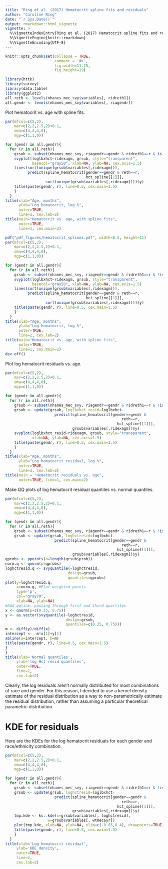---
title: "Ring et al. (2017) Hematocrit spline fits and residuals"
author: "Caroline Ring"
date: "`r Sys.Date()`"
output: rmarkdown::html_vignette
vignette: >
  %\VignetteIndexEntry{Ring et al. (2017) Hematocrit spline fits and residuals}
  %\VignetteEngine{knitr::rmarkdown}
  %\VignetteEncoding{UTF-8}
---

```{r, include=FALSE}
knitr::opts_chunk$set(collapse = TRUE, 
                      comment = '#>', 
                      fig.width=11.25, 
                      fig.height=19)
```

```{r, eval = FALSE}
library(httk)
library(survey)
library(data.table)
library(ggplot2)
all.reth <- levels(nhanes_mec_svy$variables[, ridreth1])
all.gendr <- levels(nhanes_mec_svy$variables[, riagendr])
```

Plot hematocrit vs. age with spline fits.
```{r hematocrit_spline, eval=FALSE}
par(mfcol=c(5,2),
    mar=c(2,2,2.5,2)+0.1,
    oma=c(4,4,4,0),
    mgp=c(1,1,0))

for (gendr in all.gendr){
  for (r in all.reth){
    grsub <- subset(nhanes_mec_svy, riagendr==gendr & ridreth1==r & is.finite(loglbxhct))
    svyplot(loglbxhct~ridexagm, grsub, style="transparent", 
            basecol="gray50", xlab=NA, ylab=NA, cex.axis=1.5)
    lines(sort(unique(grsub$variables[,ridexagm])), 
          predict(spline_hematocrit[gender==gendr & reth==r,
                                    hct_spline[[1]]],
                  sort(unique(grsub$variables[,ridexagm])))$y)
    title(paste(gendr, r), line=0.5, cex.main=1.5)
    }
  }
title(xlab="Age, months",
      ylab="Log hematocrit, log %",
      outer=TRUE,
      line=2, cex.lab=2)
title(main="Hematocrit vs. age, with spline fits",
      outer=TRUE,
      line=1, cex.main=2)
```


```{r hematocrit_spline_pdf, echo=FALSE, eval=FALSE}
pdf("pdf_figures/hematocrit_splines.pdf", width=8.5, height=11)
par(mfcol=c(5,2),
    mar=c(2,2,2.5,2)+0.1,
    oma=c(4,4,4,0),
    mgp=c(1,1,0))

for (gendr in all.gendr){
  for (r in all.reth){
    grsub <- subset(nhanes_mec_svy, riagendr==gendr & ridreth1==r & !is.na(loglbxhct))
    svyplot(loglbxhct~ridexagm, grsub, style="transparent", 
            basecol="gray50", xlab=NA, ylab=NA, cex.axis=1.5)
    lines(sort(unique(grsub$variables[,ridexagm])), 
          predict(spline_hematocrit[gender==gendr & reth==r,
                                    hct_spline[[1]]],
                  sort(unique(grsub$variables[,ridexagm])))$y)
    title(paste(gendr, r), line=0.5, cex.main=1.5)
    }
  }
title(xlab="Age, months",
      ylab="Log hematocrit, log %",
      outer=TRUE,
      line=2, cex.lab=2)
title(main="Hematocrit vs. age, with spline fits",
      outer=TRUE,
      line=1, cex.main=2)
dev.off()
```

Plot log hematocrit residuals vs. age.
```{r hematocrit_resid, eval=FALSE}
par(mfcol=c(5,2),
    mar=c(2,2,2.5,2)+0.1,
    oma=c(4,4,4,0),
    mgp=c(1,1,0))

for (gendr in all.gendr){
  for (r in all.reth){
    grsub <- subset(nhanes_mec_svy, riagendr==gendr & ridreth1==r & !is.na(loglbxhct))
    grsub <- update(grsub, loglbxhct_resid=loglbxhct- 
                      predict(spline_hematocrit[gender==gendr & 
                                                    reth==r,
                                                  hct_spline[[1]]],
                              grsub$variables[,ridexagm])$y)
    svyplot(loglbxhct_resid~ridexagm, grsub, style="transparent", 
            xlab=NA, ylab=NA, cex.axis=1.5)
    title(paste(gendr, r), line=0.5, cex.main=1.5)
    }
  }
title(xlab="Age, months",
      ylab="Log hematocrit residual, log %", 
      outer=TRUE,
      line=2, cex.lab=2)
title(main = "Hematocrit residuals vs. age",
      outer=TRUE, line=1, cex.main=2)
```
Make QQ plots of log hematocrit residual quantiles vs. normal quantiles.
```{r, eval=FALSE}
par(mfcol=c(5,2),
    mar=c(2,2,2.5,2)+0.1,
    oma=c(4,4,4,0),
    mgp=c(1,1,0))

for (gendr in all.gendr){
  for (r in all.reth){
    grsub <- subset(nhanes_mec_svy, riagendr==gendr & ridreth1==r & !is.na(loglbxhct))
    grsub <- update(grsub, loghctresid=loglbxhct- 
                      predict(spline_hematocrit[gender==gendr & 
                                                    reth==r,
                                                  hct_spline[[1]]],
                              grsub$variables[,ridexagm])$y)
qprobs <- ppoints(n=length(grsub$prob))
norm.q <- qnorm(p=qprobs)
loghctresid.q <- svyquantile(~loghctresid, 
                            design=grsub,
                            quantiles=qprobs)
plot(y=loghctresid.q,
     x=norm.q, #Plot weighted points
     type='p',
     col="gray70",
     xlab=NA, ylab=NA)
#Add qqline: passing through first and third quartiles
x <- qnorm(p=c(0.25, 0.75))
y <- as.vector(svyquantile(~loghctresid, 
                           design=grsub,
                           quantiles=c(0.25, 0.75)))
m <- diff(y)/diff(x)
intercept <- -m*x[1]+y[1]
abline(a=intercept, b=m)
title(paste(gendr, r), line=0.5, cex.main=1.5)
}
}
title(xlab='Normal quantiles',
     ylab='log Hct resid quantiles',
     outer=TRUE,
     line=2,
     cex.lab=2)
```

Clearly, the log residuals aren't normally distributed for most combinations of race and gender. For this reason, I decided to use a kernel density estimate of the residual distribution as a way to non-parametrically estimate the residual distribution, rather than assuming a particular theoretical parametric distribution.

# KDE for residuals
Here are the KDEs for the log hematocrit residuals for each gender and race/ethnicity combination.
```{r, eval=FALSE}
par(mfcol=c(5,2),
    mar=c(2,2,2.5,2)+0.1,
    oma=c(4,4,4,0),
    mgp=c(1,1,0))

for (gendr in all.gendr){
  for (r in all.reth){
    grsub <- subset(nhanes_mec_svy, riagendr==gendr & ridreth1==r & !is.na(loglbxhct))
    grsub <- update(grsub, loghctresid=loglbxhct- 
                      predict(spline_hematocrit[gender==gendr & 
                                                    reth==r,
                                                  hct_spline[[1]]],
                              grsub$variables[,ridexagm])$y)
    tmp.kde <- ks::kde(x=grsub$variables[, loghctresid],
                   w=grsub$variables[, wtmec6yr])
    plot(tmp.kde, xlab=NA, ylab=NA, xlim=c(-0.65,0.4), drawpoints=TRUE, col.pt="black")
    title(paste(gendr, r), line=0.5, cex.main=1.5)
    }
  }
title(xlab='Log hematocrit residual',
     ylab='KDE density',
     outer=TRUE,
     line=2,
     cex.lab=2)
```